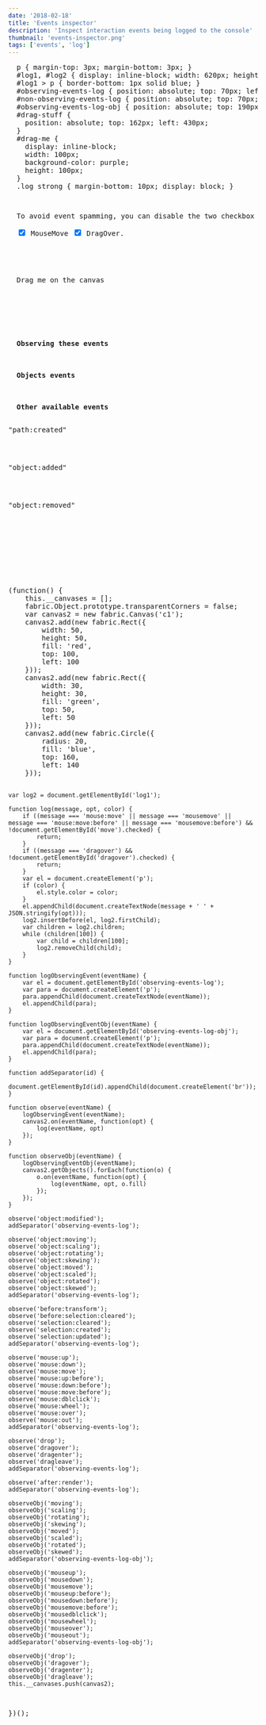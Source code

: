 ```yaml
---
date: '2018-02-18'
title: 'Events inspector'
description: 'Inspect interaction events being logged to the console'
thumbnail: 'events-inspector.png'
tags: ['events', 'log']
---
```


<div
  class="codepen-later"
  data-editable="true"
  data-height="500"
  data-default-tab="result"
  data-prefill='{
    "scripts": ["https://unpkg.com/fabric@4.0.0-rc.1/dist/fabric.js", "https://cdnjs.cloudflare.com/ajax/libs/lodash.js/4.17.15/lodash.js"]
  }'
>
<pre data-lang="css" data-options-autoprefixer="true">
  p { margin-top: 3px; margin-bottom: 3px; }
  #log1, #log2 { display: inline-block; width: 620px; height: 260px; overflow-y: scroll; overflow-x: scroll; font-family: monospace; font-size: 11px; }
  #log1 > p { border-bottom: 1px solid blue; }
  #observing-events-log { position: absolute; top: 70px; left: 650px }
  #non-observing-events-log { position: absolute; top: 70px; left: 840px; }
  #observing-events-log-obj { position: absolute; top: 190px; left: 840px; }
  #drag-stuff {
    position: absolute; top: 162px; left: 430px;
  }
  #drag-me {
    display: inline-block;
    width: 100px;
    background-color: purple;
    height: 100px;
  }
  .log strong { margin-bottom: 10px; display: block; }
</pre>
<pre data-lang="html">
<p>
  To avoid event spamming, you can disable the two checkbox below.<br />
  <input type="checkbox" id="move" checked /> MouseMove <input type="checkbox" id="dragover" checked /> DragOver.
</p>
<canvas id="c1" width="400" height="250"></canvas>

<div id="drag-stuff" class="log">
  Drag me on the canvas<br /><br />
  <div id="drag-me" draggable="true" ondragstart="event.dataTransfer.setData('text/plain', '')"></div>
</div>

<div id="observing-events-log" class="log">
  <strong>Observing these events</strong>
</div>

<div id="observing-events-log-obj" class="log">
  <strong>Objects events</strong>
</div>

<div id="non-observing-events-log" class="log">
  <strong>Other available events</strong>
  <p>"path:created"</p>
  <p>"object:added"</p>
  <p>"object:removed"</p>
</div>

<div>
  <div id="log1">&nbsp;</div>
</div>
</pre>
<pre data-lang="js">
(function() {
	this.__canvases = [];
	fabric.Object.prototype.transparentCorners = false;
	var canvas2 = new fabric.Canvas('c1');
	canvas2.add(new fabric.Rect({
		width: 50,
		height: 50,
		fill: 'red',
		top: 100,
		left: 100
	}));
	canvas2.add(new fabric.Rect({
		width: 30,
		height: 30,
		fill: 'green',
		top: 50,
		left: 50
	}));
	canvas2.add(new fabric.Circle({
		radius: 20,
		fill: 'blue',
		top: 160,
		left: 140
	}));

    var log2 = document.getElementById('log1');

    function log(message, opt, color) {
    	if ((message === 'mouse:move' || message === 'mousemove' || message === 'mouse:move:before' || message === 'mousemove:before') && !document.getElementById('move').checked) {
    		return;
    	}
    	if ((message === 'dragover') && !document.getElementById('dragover').checked) {
    		return;
    	}
    	var el = document.createElement('p');
    	if (color) {
    		el.style.color = color;
    	}
    	el.appendChild(document.createTextNode(message + ' ' + JSON.stringify(opt)));
    	log2.insertBefore(el, log2.firstChild);
    	var children = log2.children;
    	while (children[100]) {
    		var child = children[100];
    		log2.removeChild(child);
    	}
    }

    function logObservingEvent(eventName) {
    	var el = document.getElementById('observing-events-log');
    	var para = document.createElement('p');
    	para.appendChild(document.createTextNode(eventName));
    	el.appendChild(para);
    }

    function logObservingEventObj(eventName) {
    	var el = document.getElementById('observing-events-log-obj');
    	var para = document.createElement('p');
    	para.appendChild(document.createTextNode(eventName));
    	el.appendChild(para);
    }

    function addSeparator(id) {
    	document.getElementById(id).appendChild(document.createElement('br'));
    }

    function observe(eventName) {
    	logObservingEvent(eventName);
    	canvas2.on(eventName, function(opt) {
    		log(eventName, opt)
    	});
    }

    function observeObj(eventName) {
    	logObservingEventObj(eventName);
    	canvas2.getObjects().forEach(function(o) {
    		o.on(eventName, function(opt) {
    			log(eventName, opt, o.fill)
    		});
    	});
    }

    observe('object:modified');
    addSeparator('observing-events-log');

    observe('object:moving');
    observe('object:scaling');
    observe('object:rotating');
    observe('object:skewing');
    observe('object:moved');
    observe('object:scaled');
    observe('object:rotated');
    observe('object:skewed');
    addSeparator('observing-events-log');

    observe('before:transform');
    observe('before:selection:cleared');
    observe('selection:cleared');
    observe('selection:created');
    observe('selection:updated');
    addSeparator('observing-events-log');

    observe('mouse:up');
    observe('mouse:down');
    observe('mouse:move');
    observe('mouse:up:before');
    observe('mouse:down:before');
    observe('mouse:move:before');
    observe('mouse:dblclick');
    observe('mouse:wheel');
    observe('mouse:over');
    observe('mouse:out');
    addSeparator('observing-events-log');

    observe('drop');
    observe('dragover');
    observe('dragenter');
    observe('dragleave');
    addSeparator('observing-events-log');

    observe('after:render');
    addSeparator('observing-events-log');

    observeObj('moving');
    observeObj('scaling');
    observeObj('rotating');
    observeObj('skewing');
    observeObj('moved');
    observeObj('scaled');
    observeObj('rotated');
    observeObj('skewed');
    addSeparator('observing-events-log-obj');

    observeObj('mouseup');
    observeObj('mousedown');
    observeObj('mousemove');
    observeObj('mouseup:before');
    observeObj('mousedown:before');
    observeObj('mousemove:before');
    observeObj('mousedblclick');
    observeObj('mousewheel');
    observeObj('mouseover');
    observeObj('mouseout');
    addSeparator('observing-events-log-obj');

    observeObj('drop');
    observeObj('dragover');
    observeObj('dragenter');
    observeObj('dragleave');
    this.__canvases.push(canvas2);

})();

</pre>
</div>
